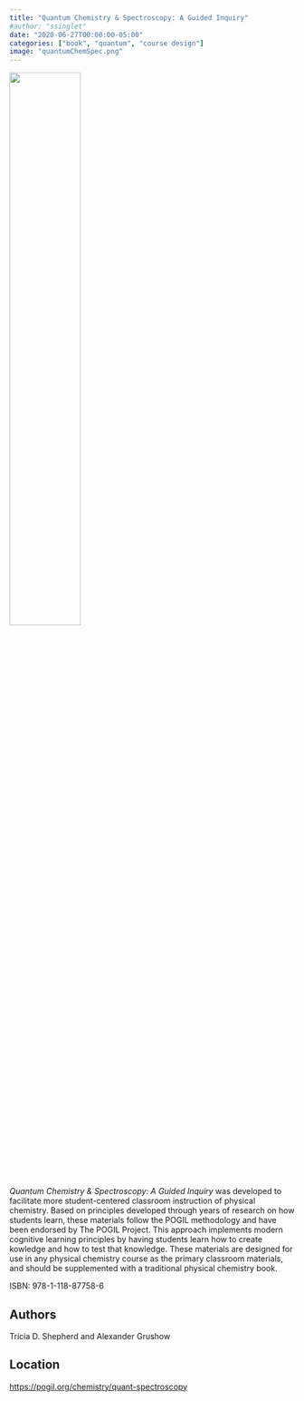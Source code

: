 ```yaml
---
title: "Quantum Chemistry & Spectroscopy: A Guided Inquiry"
#author: "ssinglet"
date: "2020-06-27T00:00:00-05:00"
categories: ["book", "quantum", "course design"]
image: "quantumChemSpec.png"
---
```


<img src="quantumChemSpec.png" width="50%">

_Quantum Chemistry &amp; Spectroscopy: A Guided Inquiry_ was developed to facilitate more student-centered classroom instruction of physical chemistry. Based on principles developed through years of research on how students learn, these materials follow the POGIL methodology and have been endorsed by The POGIL Project.  This approach implements modern cognitive learning principles by having students learn how to create kowledge and how to test that knowledge.  These materials are designed for use in any physical chemistry course as the primary classroom materials,  and should be supplemented with a traditional physical chemistry book.

ISBN: 978-1-118-87758-6


## Authors {#authors}

Tricia D. Shepherd and Alexander Grushow


## Location {#location}

<https://pogil.org/chemistry/quant-spectroscopy>

